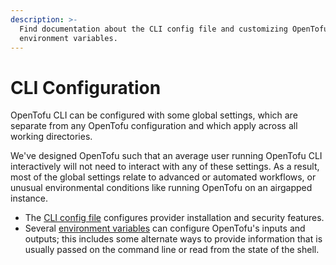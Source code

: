 ```yaml
---
description: >-
  Find documentation about the CLI config file and customizing OpenTofu
  environment variables.
---
```


# CLI Configuration

OpenTofu CLI can be configured with some global settings, which are separate
from any OpenTofu configuration and which apply across all working directories.

We've designed OpenTofu such that an average user running OpenTofu CLI
interactively will not need to interact with any of these settings. As a result,
most of the global settings relate to advanced or automated workflows, or
unusual environmental conditions like running OpenTofu on an airgapped
instance.

- The [CLI config file](/docs/cli/config/config-file) configures provider
  installation and security features.
- Several [environment variables](/docs/cli/config/environment-variables) can
  configure OpenTofu's inputs and outputs; this includes some alternate ways to
  provide information that is usually passed on the command line or read from
  the state of the shell.
